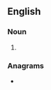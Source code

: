 ==English==

===Noun===
{{head|en|noun plural form|head=[[brain]] [[trust]]s}}

# {{plural of|brain trust|lang=en}}

===Anagrams===
* {{anagrams|en|brains trust|strain burst}}